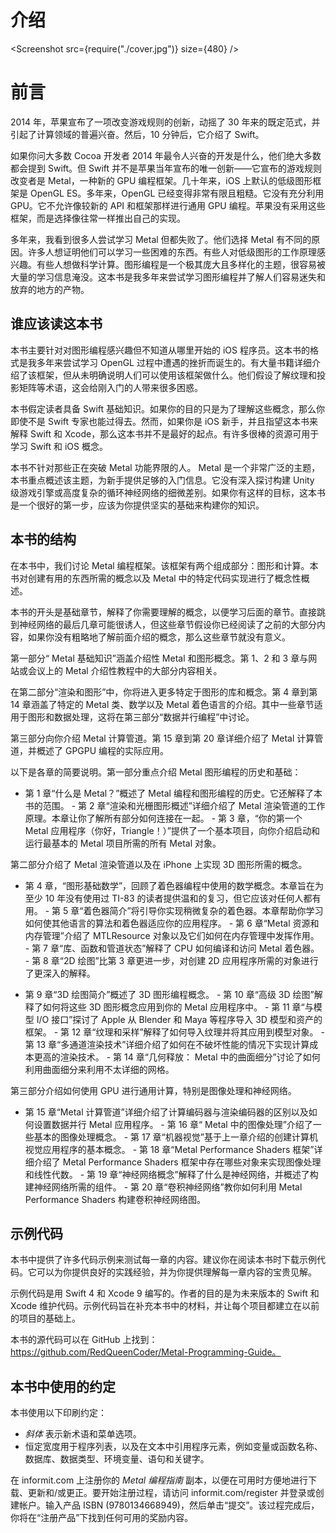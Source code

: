 # 介绍

<Screenshot src={require("./cover.jpg")} size={480} />

# 前言

2014 年，苹果宣布了一项改变游戏规则的创新，动摇了 30 年来的既定范式，并引起了计算领域的普遍兴奋。然后，10 分钟后，它介绍了 Swift。

如果你问大多数 Cocoa 开发者 2014 年最令人兴奋的开发是什么，他们绝大多数都会提到 Swift。但 Swift 并不是苹果当年宣布的唯一创新——它宣布的游戏规则改变者是 Metal，一种新的 GPU 编程框架。几十年来，iOS 上默认的低级图形框架是 OpenGL ES。多年来，OpenGL 已经变得非常有限且粗糙。它没有充分利用 GPU。它不允许像较新的 API 和框架那样进行通用 GPU 编程。苹果没有采用这些框架，而是选择像往常一样推出自己的实现。

多年来，我看到很多人尝试学习 Metal 但都失败了。他们选择 Metal 有不同的原因。许多人想证明他们可以学习一些困难的东西。有些人对低级图形的工作原理感兴趣。有些人想做科学计算。图形编程是一个极其庞大且多样化的主题，很容易被大量的学习信息淹没。这本书是我多年来尝试学习图形编程并了解人们容易迷失和放弃的地方的产物。

## 谁应该读这本书

本书主要针对对图形编程感兴趣但不知道从哪里开始的 iOS 程序员。这本书的格式是我多年来尝试学习 OpenGL 过程中遭遇的挫折而诞生的。有大量书籍详细介绍了该框架，但从未明确说明人们可以使用该框架做什么。他们假设了解纹理和投影矩阵等术语，这会给刚入门的人带来很多困惑。

本书假定读者具备 Swift 基础知识。如果你的目的只是为了理解这些概念，那么你即使不是 Swift 专家也能过得去。然而，如果你是 iOS 新手，并且指望这本书来解释 Swift 和 Xcode，那么这本书并不是最好的起点。有许多很棒的资源可用于学习 Swift 和 iOS 概念。

本书不针对那些正在突破 Metal 功能界限的人。 Metal 是一个非常广泛的主题，本书重点概述该主题，为新手提供足够的入门信息。它没有深入探讨构建 Unity 级游戏引擎或高度复杂的循环神经网络的细微差别。如果你有这样的目标，这本书是一个很好的第一步，应该为你提供坚实的基础来构建你的知识。

## 本书的结构

在本书中，我们讨论 Metal 编程框架。该框架有两个组成部分：图形和计算。本书对创建有用的东西所需的概念以及 Metal 中的特定代码实现进行了概念性概述。

本书的开头是基础章节，解释了你需要理解的概念，以便学习后面的章节。直接跳到神经网络的最后几章可能很诱人，但这些章节假设你已经阅读了之前的大部分内容，如果你没有粗略地了解前面介绍的概念，那么这些章节就没有意义。

第一部分“ Metal 基础知识”涵盖介绍性 Metal 和图形概念。第 1、2 和 3 章与网站或会议上的 Metal 介绍性教程中的大部分内容相关。

在第二部分“渲染和图形”中，你将进入更多特定于图形的库和概念。第 4 章到第 14 章涵盖了特定的 Metal 类、数学以及 Metal 着色语言的介绍。其中一些章节适用于图形和数据处理，这将在第三部分“数据并行编程”中讨论。

第三部分向你介绍 Metal 计算管道。第 15 章到第 20 章详细介绍了 Metal 计算管道，并概述了 GPGPU 编程的实际应用。

以下是各章的简要说明。第一部分重点介绍 Metal 图形编程的历史和基础：

- 第 1 章“什么是 Metal？”概述了 Metal 编程和图形编程的历史。它还解释了本书的范围。 - 第 2 章“渲染和光栅图形概述”详细介绍了 Metal 渲染管道的工作原理。本章让你了解所有部分如何连接在一起。 - 第 3 章，“你的第一个 Metal 应用程序（你好，Triangle！）”提供了一个基本项目，向你介绍启动和运行最基本的 Metal 项目所需的所有 Metal 对象。

第二部分介绍了 Metal 渲染管道以及在 iPhone 上实现 3D 图形所需的概念。

- 第 4 章，“图形基础数学”，回顾了着色器编程中使用的数学概念。本章旨在为至少 10 年没有使用过 TI-83 的读者提供温和的复习，但它应该对任何人都有用。 - 第 5 章“着色器简介”将引导你实现稍微复杂的着色器。本章帮助你学习如何使其他语言的算法和着色器适应你的应用程序。 - 第 6 章“Metal 资源和内存管理”介绍了 MTLResource 对象以及它们如何在内存管理中发挥作用。 - 第 7 章“库、函数和管道状态”解释了 CPU 如何编译和访问 Metal 着色器。 - 第 8 章“2D 绘图”比第 3 章更进一步，对创建 2D 应用程序所需的对象进行了更深入的解释。

- 第 9 章“3D 绘图简介”概述了 3D 图形编程概念。 - 第 10 章“高级 3D 绘图”解释了如何将这些 3D 图形概念应用到你的 Metal 应用程序中。 - 第 11 章“与模型 I/O 接口”探讨了 Apple 从 Blender 和 Maya 等程序导入 3D 模型和资产的框架。 - 第 12 章“纹理和采样”解释了如何导入纹理并将其应用到模型对象。 - 第 13 章“多通道渲染技术”详细介绍了如何在不破坏性能的情况下实现计算成本更高的渲染技术。 - 第 14 章“几何释放： Metal 中的曲面细分”讨论了如何利用曲面细分来利用不太详细的网格。

第三部分介绍如何使用 GPU 进行通用计算，特别是图像处理和神经网络。

- 第 15 章“Metal 计算管道”详细介绍了计算编码器与渲染编码器的区别以及如何设置数据并行 Metal 应用程序。 - 第 16 章“ Metal 中的图像处理”介绍了一些基本的图像处理概念。 - 第 17 章“机器视觉”基于上一章介绍的创建计算机视觉应用程序的基本概念。 - 第 18 章“Metal Performance Shaders 框架”详细介绍了 Metal Performance Shaders 框架中存在哪些对象来实现图像处理和线性代数。 - 第 19 章“神经网络概念”解释了什么是神经网络，并概述了构建神经网络所需的组件。 - 第 20 章“卷积神经网络”教你如何利用 Metal Performance Shaders 构建卷积神经网络图。

## 示例代码

本书中提供了许多代码示例来测试每一章的内容。建议你在阅读本书时下载示例代码。它可以为你提供良好的实践经验，并为你提供理解每一章内容的宝贵见解。

示例代码是用 Swift 4 和 Xcode 9 编写的。作者的目的是为未来版本的 Swift 和 Xcode 维护代码。示例代码旨在补充本书中的材料，并让每个项目都建立在以前的项目的基础上。

本书的源代码可以在 GitHub 上找到：https://github.com/RedQueenCoder/Metal-Programming-Guide。

## 本书中使用的约定

本书使用以下印刷约定：

- _斜体_ 表示新术语和菜单选项。
- 恒定宽度用于程序列表，以及在文本中引用程序元素，例如变量或函数名称、数据库、数据类型、环境变量、语句和关键字。

在 informit.com 上注册你的 _Metal 编程指南_ 副本，以便在可用时方便地进行下载、更新和/或更正。要开始注册过程，请访问 informit.com/register 并登录或创建帐户。输入产品 ISBN (9780134668949)，然后单击“提交”。该过程完成后，你将在“注册产品”下找到任何可用的奖励内容。
